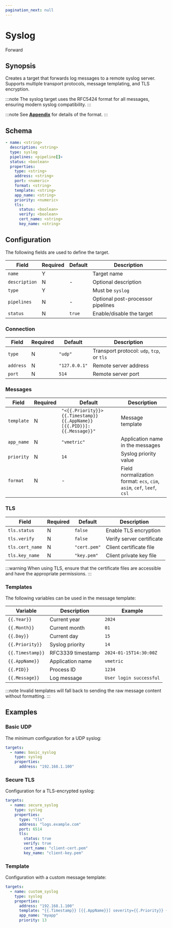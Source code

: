 ```yaml
---
pagination_next: null
---
```


# Syslog

<span className="theme-doc-version-badge badge badge--secondary">Forward</span>

## Synopsis

Creates a target that forwards log messages to a remote syslog server. Supports multiple transport protocols, message templating, and TLS encryption.

:::note
The syslog target uses the RFC5424 format for all messages, ensuring modern syslog compatibility.
:::

:::note
See [**Appendix**](/appendix.mdx#syslog) for details of the format.
:::

## Schema

```yaml {2,4}
- name: <string>
  description: <string>
  type: syslog
  pipelines: <pipeline[]>
  status: <boolean>
  properties:
    type: <string>
    address: <string>
    port: <numeric>
    format: <string>
    template: <string>
    app_name: <string>
    priority: <numeric>
    tls:
      status: <boolean>
      verify: <boolean>
      cert_name: <string>
      key_name: <string>
```

## Configuration

The following fields are used to define the target.

|Field|Required|Default|Description|
|---|---|---|---|
|`name`|Y||Target name|
|`description`|N|-|Optional description|
|`type`|Y||Must be `syslog`|
|`pipelines`|N|-|Optional post-processor pipelines|
|`status`|N|`true`|Enable/disable the target|

### Connection

|Field|Required|Default|Description|
|---|---|---|---|
|`type`|N|`"udp"`|Transport protocol: `udp`, `tcp`, or `tls`|
|`address`|N|`"127.0.0.1"`|Remote server address|
|`port`|N|`514`|Remote server port|

### Messages

|Field|Required|Default|Description|
|---|---|---|---|
|`template`|N|`"<{{.Priority}}> {{.Timestamp}} {{.AppName}}[{{.PID}}]: {{.Message}}"`|Message template|
|`app_name`|N|`"vmetric"`|Application name in the messages|
|`priority`|N|`14`|Syslog priority value|
|`format`|N|-|Field normalization format: `ecs`, `cim`, `asim`, `cef`, `leef`, `csl`|

### TLS

|Field|Required|Default|Description|
|---|---|---|---|
|`tls.status`|N|`false`|Enable TLS encryption|
|`tls.verify`|N|`false`|Verify server certificate|
|`tls.cert_name`|N|`"cert.pem"`|Client certificate file|
|`tls.key_name`|N|`"key.pem"`|Client private key file|

:::warning
When using TLS, ensure that the certificate files are accessible and have the appropriate permissions.
:::

### Templates

The following variables can be used in the message template:

|Variable|Description|Example|
|---|---|---|
|`{{.Year}}`|Current year|`2024`|
|`{{.Month}}`|Current month|`01`|
|`{{.Day}}`|Current day|`15`|
|`{{.Priority}}`|Syslog priority|`14`|
|`{{.Timestamp}}`|RFC3339 timestamp|`2024-01-15T14:30:00Z`|
|`{{.AppName}}`|Application name|`vmetric`|
|`{{.PID}}`|Process ID|`1234`|
|`{{.Message}}`|Log message|`User login successful`|

:::note
Invalid templates will fall back to sending the raw message content without formatting.
:::

## Examples

### Basic UDP

The minimum configuration for a UDP syslog:

```yaml
targets:
  - name: basic_syslog
    type: syslog
    properties:
      address: "192.168.1.100"
```

### Secure TLS

Configuration for a TLS-encrypted syslog:

```yaml
targets:
  - name: secure_syslog
    type: syslog
    properties:
      type: "tls"
      address: "logs.example.com"
      port: 6514
      tls:
        status: true
        verify: true
        cert_name: "client-cert.pem"
        key_name: "client-key.pem"
```

### Template

Configuration with a custom message template:

```yaml
targets:
  - name: custom_syslog
    type: syslog
    properties:
      address: "192.168.1.100"
      template: "{{.Timestamp}} [{{.AppName}}] severity={{.Priority}} {{.Message}}"
      app_name: "myapp"
      priority: 13
```

